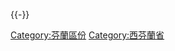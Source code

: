 {{commonscat|Pirkanmaa}}
{{Catmain|皮爾卡區}}

{{-}}

[[Category:芬蘭區份|Category:芬蘭區份]]
[[Category:西芬蘭省|Category:西芬蘭省]]